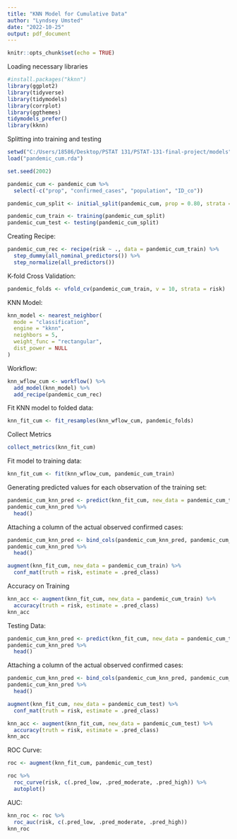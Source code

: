 ```yaml
---
title: "KNN Model for Cumulative Data"
author: "Lyndsey Umsted"
date: "2022-10-25"
output: pdf_document
---
```


```r
knitr::opts_chunk$set(echo = TRUE)
```

Loading necessary libraries
```r
#install.packages("kknn")
library(ggplot2)
library(tidyverse)
library(tidymodels)
library(corrplot)
library(ggthemes)
tidymodels_prefer()
library(kknn)
```

Splitting into training and testing
```r
setwd("C:/Users/18586/Desktop/PSTAT 131/PSTAT-131-final-project/models")
load("pandemic_cum.rda")

set.seed(2002)

pandemic_cum <- pandemic_cum %>%
  select(-c("prop", "confirmed_cases", "population", "ID_co"))

pandemic_cum_split <- initial_split(pandemic_cum, prop = 0.80, strata = risk)

pandemic_cum_train <- training(pandemic_cum_split)
pandemic_cum_test <- testing(pandemic_cum_split)
```

Creating Recipe:
```r
pandemic_cum_rec <- recipe(risk ~ ., data = pandemic_cum_train) %>%
  step_dummy(all_nominal_predictors()) %>%
  step_normalize(all_predictors())
```

K-fold Cross Validation:
```r
pandemic_folds <- vfold_cv(pandemic_cum_train, v = 10, strata = risk)  # 10-fold CV
```

KNN Model:
```r
knn_model <- nearest_neighbor(
  mode = "classification",
  engine = "kknn", 
  neighbors = 5,
  weight_func = "rectangular", 
  dist_power = NULL
)
```

Workflow:
```r
knn_wflow_cum <- workflow() %>% 
  add_model(knn_model) %>% 
  add_recipe(pandemic_cum_rec)
```

Fit KNN model to folded data:
```r
knn_fit_cum <- fit_resamples(knn_wflow_cum, pandemic_folds)
```

Collect Metrics
```r
collect_metrics(knn_fit_cum)
```


Fit model to training data:
```r
knn_fit_cum <- fit(knn_wflow_cum, pandemic_cum_train)
```


Generating predicted values for each observation of the training set:
```r
pandemic_cum_knn_pred <- predict(knn_fit_cum, new_data = pandemic_cum_train %>% select(-risk))
pandemic_cum_knn_pred %>% 
  head()
```

Attaching a column of the actual observed confirmed cases:
```r
pandemic_cum_knn_pred <- bind_cols(pandemic_cum_knn_pred, pandemic_cum_train %>% select(risk))
pandemic_cum_knn_pred %>% 
  head()
```

```r
augment(knn_fit_cum, new_data = pandemic_cum_train) %>%
  conf_mat(truth = risk, estimate = .pred_class)
```

Accuracy on Training

```r
knn_acc <- augment(knn_fit_cum, new_data = pandemic_cum_train) %>%
  accuracy(truth = risk, estimate = .pred_class)
knn_acc
```

Testing Data:

```r
pandemic_cum_knn_pred <- predict(knn_fit_cum, new_data = pandemic_cum_test %>% select(-risk))
pandemic_cum_knn_pred %>% 
  head()
```

Attaching a column of the actual observed confirmed cases:
```r
pandemic_cum_knn_pred <- bind_cols(pandemic_cum_knn_pred, pandemic_cum_test %>% select(risk))
pandemic_cum_knn_pred %>% 
  head()
```

```r
augment(knn_fit_cum, new_data = pandemic_cum_test) %>%
  conf_mat(truth = risk, estimate = .pred_class)
```

```r
knn_acc <- augment(knn_fit_cum, new_data = pandemic_cum_test) %>%
  accuracy(truth = risk, estimate = .pred_class)
knn_acc
```


ROC Curve:
```r
roc <- augment(knn_fit_cum, pandemic_cum_test)

roc %>%
  roc_curve(risk, c(.pred_low, .pred_moderate, .pred_high)) %>%
  autoplot()
```


AUC:
```r
knn_roc <- roc %>%
  roc_auc(risk, c(.pred_low, .pred_moderate, .pred_high))
knn_roc
```



